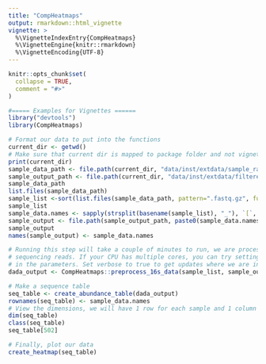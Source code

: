 ```yaml
---
title: "CompHeatmaps"
output: rmarkdown::html_vignette
vignette: >
  %\VignetteIndexEntry{CompHeatmaps}
  %\VignetteEngine{knitr::rmarkdown}
  %\VignetteEncoding{UTF-8}
---
```


```r
knitr::opts_chunk$set(
  collapse = TRUE,
  comment = "#>"
)
```

```r
#===== Examples for Vignettes ======
library("devtools")
library(CompHeatmaps)

# Format our data to put into the functions
current_dir <- getwd()
# Make sure that current dir is mapped to package folder and not vignettes folder.
print(current_dir)
sample_data_path <- file.path(current_dir, "data/inst/extdata/sample_raw_16S_data")
sample_output_path <- file.path(current_dir, "data/inst/extdata/filtered_reads")
sample_data_path
list.files(sample_data_path)
sample_list <-sort(list.files(sample_data_path, pattern=".fastq.gz", full.names = TRUE))
sample_list
sample_data.names <- sapply(strsplit(basename(sample_list), "_"), `[`, 1)
sample_output <- file.path(sample_output_path, paste0(sample_data.names, "_filt.fastq.gz"))
sample_output
names(sample_output) <- sample_data.names

# Running this step will take a couple of minutes to run, we are processing millions of
# sequencing reads. If your CPU has multiple cores, you can try setting `multithread = TRUE`
# in the parameters. Set verbose to true to get updates where we are in processing.
dada_output <- CompHeatmaps::preprocess_16s_data(sample_list, sample_output, verbose = TRUE, multithread = TRUE)

# Make a sequence table
seq_table <- create_abundance_table(dada_output)
rownames(seq_table) <- sample_data.names
# View the dimensions, we will have 1 row for each sample and 1 column for each unique read
dim(seq_table)
class(seq_table)
seq_table[502]

# Finally, plot our data
create_heatmap(seq_table)
```
